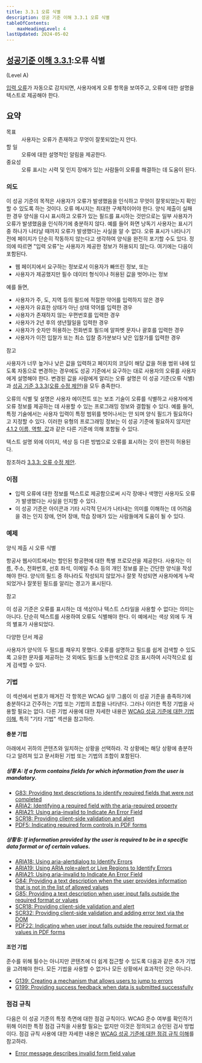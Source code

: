 ```yaml
---
title: 3.3.1 오류 식별
description: 성공 기준 이해 3.3.1 오류 식별
tableOfContents:
    maxHeadingLevel: 4
lastUpdated: 2024-05-02
---
```



## [성공기준 이해 3.3.1](https://w3.org/TR/WCAG22#error-identification):오류 식별 

(Level A)

<Card title="성공 기준(SC)"></Card>

[입력 오류](../../../../glossary/input-error)가 자동으로 감지되면, 사용자에게 오류 항목을 보여주고, 오류에 대한 설명을 텍스트로 제공해야 한다.

## 요약

<dl>
<dt>목표</dt>
<dd>사용자는 오류가 존재하고 무엇이 잘못되었는지 안다.</dd>
<dt>할 일</dt>
<dd>오류에 대한 설명적인 알림을 제공한다.</dd>
<dt>중요성</dt>
<dd>오류 표시는 시력 및 인지 장애가 있는 사람들이 오류를 해결하는 데 도움이 된다.</dd>
</dl>

### 의도

이 성공 기준의 목적은 사용자가 오류가 발생했음을 인식하고 무엇이 잘못되었는지 확인할 수 있도록 하는 것이다. 오류 메시지는 최대한 구체적이어야 한다. 양식 제출이 실패한 경우 양식을 다시 표시하고 오류가 있는 필드를 표시하는 것만으로는 일부 사용자가 오류가 발생했음을 인식하기에 충분하지 않다. 예를 들어 화면 낭독기 사용자는 표시기 중 하나가 나타날 때까지 오류가 발생했다는 사실을 알 수 없다. 오류 표시가 나타나기 전에 페이지가 단순히 작동하지 않는다고 생각하여 양식을 완전히 포기할 수도 있다. 정의에 따르면 "입력 오류"는 사용자가 제공한 정보가 허용되지 않는다. 여기에는 다음이 포함된다.

*   웹 페이지에서 요구하는 정보로서 이용자가 빠뜨린 정보, 또는
*   사용자가 제공했지만 필수 데이터 형식이나 허용된 값을 벗어나는 정보

예를 들면,

*   사용자가 주, 도, 지역 등의 필드에 적절한 약어를 입력하지 않은 경우
*   사용자가 유효한 상태가 아닌 상태 약어를 입력한 경우
*   사용자가 존재하지 않는 우편번호를 입력한 경우
*   사용자가 2년 후의 생년월일을 입력한 경우
*   사용자가 숫자만 허용하는 전화번호 필드에 알파벳 문자나 괄호를 입력한 경우
*   사용자가 이전 입찰가 또는 최소 입찰 증가분보다 낮은 입찰가를 입력한 경우

참고

사용자가 너무 높거나 낮은 값을 입력하고 페이지의 코딩이 해당 값을 허용 범위 내에 있도록 자동으로 변경하는 경우에도 성공 기준에서 요구하는 대로 사용자의 오류를 사용자에게 설명해야 한다. 변경된 값을 사람에게 알리는 오류 설명은 이 성공 기준(오류 식별)과 [성공 기준 3.3.3(오류 수정 제안)](error-suggestion)을 모두 충족한다.

오류의 식별 및 설명은 사용자 에이전트 또는 보조 기술이 오류를 식별하고 사용자에게 오류 정보를 제공하는 데 사용할 수 있는 프로그래밍 정보와 결합될 수 있다. 예를 들어, 특정 기술에서는 사용자 입력이 특정 범위를 벗어나서는 안 되며 양식 필드가 필요하다고 지정할 수 있다. 이러한 유형의 프로그래밍 정보는 이 성공 기준에 필요하지 않지만 [4.1.2 이름, 역할, 값](https://www.w3.org/TR/WCAG22/#name-role-value)과 같은 다른 기준에 의해 포함될 수 있다.

텍스트 설명 외에 이미지, 색상 등 다른 방법으로 오류를 표시하는 것이 완전히 허용된다.

참조하라 [3.3.3: 오류 수정 제안](error-suggestion).

### 이점

*   입력 오류에 대한 정보를 텍스트로 제공함으로써 시각 장애나 색맹인 사용자도 오류가 발생했다는 사실을 인지할 수 있다.
*   이 성공 기준은 아이콘과 기타 시각적 단서가 나타내는 의미를 이해하는 데 어려움을 겪는 인지 장애, 언어 장애, 학습 장애가 있는 사람들에게 도움이 될 수 있다.

### 예제

양식 제출 시 오류 식별

항공사 웹사이트에서는 할인된 항공편에 대한 특별 프로모션을 제공한다. 사용자는 이름, 주소, 전화번호, 선호 좌석, 이메일 주소 등의 개인 정보를 묻는 간단한 양식을 작성해야 한다. 양식의 필드 중 하나라도 작성되지 않았거나 잘못 작성되면 사용자에게 누락되었거나 잘못된 필드를 알리는 경고가 표시된다.

참고

이 성공 기준은 오류를 표시하는 데 색상이나 텍스트 스타일을 사용할 수 없다는 의미는 아니다. 단순히 텍스트를 사용하여 오류도 식별해야 한다. 이 예에서는 색상 외에 두 개의 별표가 사용되었다.

다양한 단서 제공

사용자가 양식의 두 필드를 채우지 못했다. 오류를 설명하고 필드를 쉽게 검색할 수 있도록 고유한 문자를 제공하는 것 외에도 필드를 노란색으로 강조 표시하여 시각적으로 쉽게 검색할 수 있다.

### 기법

이 섹션에서 번호가 매겨진 각 항목은 WCAG 실무 그룹이 이 성공 기준을 충족하기에 충분하다고 간주하는 기법 또는 기법의 조합을 나타낸다. 그러나 이러한 특정 기법을 사용할 필요는 없다. 다른 기법 사용에 대한 자세한 내용은 [WCAG 성공 기준에 대한 기법 이해](../understanding-techniques), 특히 "기타 기법" 섹션을 참고하라.

#### 충분 기법

아래에서 귀하의 콘텐츠와 일치하는 상황을 선택하라. 각 상황에는 해당 상황에 충분하다고 알려져 있고 문서화된 기법 또는 기법의 조합이 포함된다.

##### 상황 A: If a form contains fields for which information from the user is mandatory.

*   [G83: Providing text descriptions to identify required fields that were not completed](https://www.w3.org/WAI/WCAG22/Techniques/general/G83)
*   [ARIA2: Identifying a required field with the aria-required property](https://www.w3.org/WAI/WCAG22/Techniques/aria/ARIA2)
*   [ARIA21: Using aria-invalid to Indicate An Error Field](https://www.w3.org/WAI/WCAG22/Techniques/aria/ARIA21)
*   [SCR18: Providing client-side validation and alert](https://www.w3.org/WAI/WCAG22/Techniques/client-side-script/SCR18)
*   [PDF5: Indicating required form controls in PDF forms](https://www.w3.org/WAI/WCAG22/Techniques/pdf/PDF5)

##### 상황 B: If information provided by the user is required to be in a specific data format or of certain values.

*   [ARIA18: Using aria-alertdialog to Identify Errors](https://www.w3.org/WAI/WCAG22/Techniques/aria/ARIA18)
*   [ARIA19: Using ARIA role=alert or Live Regions to Identify Errors](https://www.w3.org/WAI/WCAG22/Techniques/aria/ARIA19)
*   [ARIA21: Using aria-invalid to Indicate An Error Field](https://www.w3.org/WAI/WCAG22/Techniques/aria/ARIA21)
*   [G84: Providing a text description when the user provides information that is not in the list of allowed values](https://www.w3.org/WAI/WCAG22/Techniques/general/G84)
*   [G85: Providing a text description when user input falls outside the required format or values](https://www.w3.org/WAI/WCAG22/Techniques/general/G85)
*   [SCR18: Providing client-side validation and alert](https://www.w3.org/WAI/WCAG22/Techniques/client-side-script/SCR18)
*   [SCR32: Providing client-side validation and adding error text via the DOM](https://www.w3.org/WAI/WCAG22/Techniques/client-side-script/SCR32)
*   [PDF22: Indicating when user input falls outside the required format or values in PDF forms](https://www.w3.org/WAI/WCAG22/Techniques/pdf/PDF22)

#### 조언 기법

준수를 위해 필수는 아니지만 콘텐츠에 더 쉽게 접근할 수 있도록 다음과 같은 추가 기법을 고려해야 한다. 모든 기법을 사용할 수 없거나 모든 상황에서 효과적인 것은 아니다.

*   [G139: Creating a mechanism that allows users to jump to errors](https://www.w3.org/WAI/WCAG22/Techniques/general/G139)
*   [G199: Providing success feedback when data is submitted successfully](https://www.w3.org/WAI/WCAG22/Techniques/general/G199)

### 점검 규칙

다음은 이 성공 기준의 특정 측면에 대한 점검 규칙이다. WCAG 준수 여부를 확인하기 위해 이러한 특정 점검 규칙을 사용할 필요는 없지만 이것은 정의되고 승인된 검사 방법이다. 점검 규칙 사용에 대한 자세한 내용은 [WCAG 성공 기준에 대한 점검 규칙 이해](understanding-act-rules.html)를 참고하라.

*   [Error message describes invalid form field value](https://www.w3.org/WAI/standards-guidelines/act/rules/36b590/proposed/)

